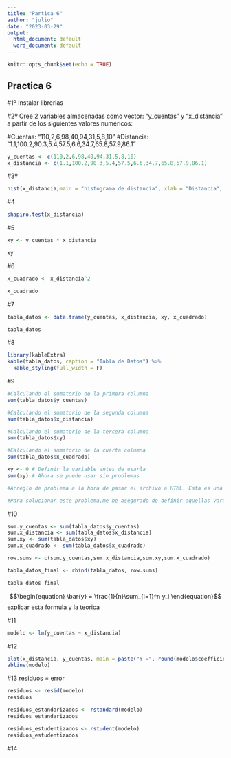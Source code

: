 ```yaml
---
title: "Partica 6"
author: "julio"
date: "2023-03-29"
output:
  html_document: default
  word_document: default
---
```


```r
knitr::opts_chunk$set(echo = TRUE)
```

## Practica 6

#1º Instalar librerias 



#2º Cree 2 variables almacenadas como vector: “y_cuentas” y “x_distancia” a partir de los siguientes valores numéricos:  

#Cuentas: “110,2,6,98,40,94,31,5,8,10” 
#Distancia: “1.1,100.2,90.3,5.4,57.5,6.6,34.7,65.8,57.9,86.1”

```r
y_cuentas <- c(110,2,6,98,40,94,31,5,8,10)
x_distancia <- c(1.1,100.2,90.3,5.4,57.5,6.6,34.7,65.8,57.9,86.1)
```

#3º
```r
hist(x_distancia,main = "histograma de distancia", xlab = "Distancia", ylab = "Frecuencia")
```

#4
```r
shapiro.test(x_distancia)
```
#5
```r

xy <- y_cuentas * x_distancia

xy

```
#6
```r
x_cuadrado <- x_distancia^2

x_cuadrado
```
#7
```r
tabla_datos <- data.frame(y_cuentas, x_distancia, xy, x_cuadrado)

tabla_datos

```
#8
```r
library(kableExtra)
kable(tabla_datos, caption = "Tabla de Datos") %>%
  kable_styling(full_width = F)

```

#9
```r
#Calculando el sumatorio de la primera columna
sum(tabla_datos$y_cuentas)

#Calculando el sumatorio de la segunda columna
sum(tabla_datos$x_distancia)

#Calculando el sumatorio de la tercera columna
sum(tabla_datos$xy)

#Calculando el sumatorio de la cuarta columna
sum(tabla_datos$x_cuadrado)
```
```r
xy <- 0 # Definir la variable antes de usarla 
sum(xy) # Ahora se puede usar sin problemas

#Arreglo de problema a la hora de pasar el archivo a HTML. Esta es una solución.

#Para solucionar este problema,me he asegurado de definir aquellas varables que estoy usando.
```

#10

```r
sum.y_cuentas <- sum(tabla_datos$y_cuentas)
sum.x_distancia <- sum(tabla_datos$x_distancia)
sum.xy <- sum(tabla_datos$xy)
sum.x_cuadrado <- sum(tabla_datos$x_cuadrado)

row.sums <- c(sum.y_cuentas,sum.x_distancia,sum.xy,sum.x_cuadrado)

tabla_datos_final <- rbind(tabla_datos, row.sums)

tabla_datos_final

```

$$\begin{equation}
\bar{y} = \frac{1}{n}\sum_{i=1}^n y_i
\end{equation}$$
explicar esta formula y la teorica 

#11

```r
modelo <- lm(y_cuentas ~ x_distancia)

```

#12

```r
plot(x_distancia, y_cuentas, main = paste("Y =", round(modelo$coefficients[2],4),"* X + ", round(modelo$coefficients[1],4)), xlab = "Distancia", ylab = "Cuentas")
abline(modelo)
```

#13 residuos = error
```r
residuos <- resid(modelo)
residuos

residuos_estandarizados <- rstandard(modelo)
residuos_estandarizados

residuos_estudentizados <- rstudent(modelo)
residuos_estudentizados

```
#14


